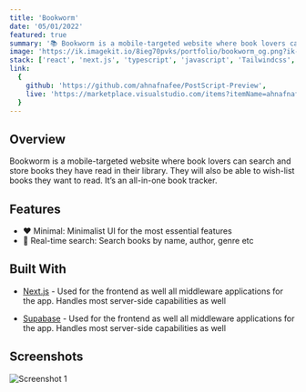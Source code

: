 ```yaml
---
title: 'Bookworm'
date: '05/01/2022'
featured: true
summary: '📚 Bookworm is a mobile-targeted website where book lovers can search and store books they have read in their library'
image: 'https://ik.imagekit.io/8ieg70pvks/portfolio/bookworm_og.png?ik-sdk-version=javascript-1.4.3&updatedAt=1670981729993'
stack: ['react', 'next.js', 'typescript', 'javascript', 'Tailwindcss', 'supabase', 'chakraui', 'postgresql']
link:
  {
    github: 'https://github.com/ahnafnafee/PostScript-Preview',
    live: 'https://marketplace.visualstudio.com/items?itemName=ahnafnafee.postscript-preview'
  }
---
```


## Overview

Bookworm is a mobile-targeted website where book lovers can search and store books they have read in their library.
They will also be able to wish-list books they want to read. It’s an all-in-one book tracker.

## Features

- ❤ Minimal: Minimalist UI for the most essential features
- 🔌 Real-time search: Search books by name, author, genre etc

## Built With

- [Next.js](https://nextjs.org/) - Used for the frontend as well all middleware applications for the app.
  Handles most server-side capabilities as well

- [Supabase](https://www.supabase.com) - Used for the frontend as well all middleware applications for the app.
  Handles most server-side capabilities as well

## Screenshots

![Screenshot 1](https://raw.githubusercontent.com/ahnafnafee/Bookworm/main/public/images/screenshot-1.png)
